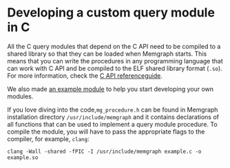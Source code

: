 # Developing a custom query module in C

All the C query modules that depend on the C API need to be compiled to a shared library so that they can be loaded
when Memgraph starts. 
This means that you can write the procedures in any programming language that can work with C API and be compiled to the ELF shared
library format (`.so`).  
For more information, check the [C API referenceguide](/custom-query-modules/c/c-api). 

We also made [an example module](/custom-query-modules/c/c-example) to help you
start developing your own modules.

If you love diving into the code,`mg_procedure.h` can be found in Memgraph
installation directory `/usr/include/memgraph`  and it contains declarations of all
functions that can be used to implement a query module procedure. To compile the
module, you will have to pass the appropriate flags to the compiler, for
example, `clang`:

```plaintext
clang -Wall -shared -fPIC -I /usr/include/memgraph example.c -o example.so
```